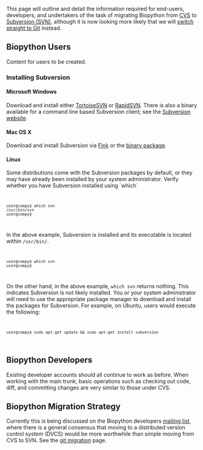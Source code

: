 This page will outline and detail the information required for end-users, developers, and undertakers of the task of migrating Biopython from [[CVS]] to [[SVN|Subversion (SVN)]], although it is now looking more likely that we will [[GitMigration|switch straight to Git]] instead.

== Biopython Users ==

Content for users to be created.

=== Installing Subversion ===

==== Microsoft Windows ====
Download and install either [http://tortoisesvn.tigris.org/ TortoiseSVN] or [http://www.rapidsvn.org/ RapidSVN]. There is also a binary available for a command line based Subversion client; see the [http://subversion.tigris.org/project_packages.html#binary-packages Subversion website].

==== Mac OS X ====
Download and install Subversion via [http://fink.sourceforge.net/ Fink] or the [http://subversion.tigris.org/project_packages.html#binary-packages binary package].

==== Linux ====
Some distributions come with the Subversion packages by default, or they may have already been installed by your system administrator. Verify whether you have Subversion installed using `which`
<code><pre>
user@compy$ which svn
/usr/bin/svn
user@compy$ 
</pre></code>

In the above example, Subversion is installed and its executable is located within <code>/usr/bin/</code>.

<code><pre>
user@compy$ which svn
user@compy$ 
</pre></code>

On the other hand, in the above example, <code>which svn</code> returns nothing. This indicates Subversion is not likely installed. You or your system administrator will need to use the appropriate package manager to download and install the packages for Subversion. For example, on Ubuntu, users would execute the following:

<code><pre>
user@compy$ sudo apt-get update && sudo apt-get install subversion
</pre></code>

== Biopython Developers ==

Existing developer accounts should all continue to work as before.  When working with the main trunk, basic operations such as checking out code, diff, and committing changes are very similar to those under CVS.

== Biopython Migration Strategy ==

Currently this is being discussed on the Biopython developers [[Mailing_lists|mailing list]], where there is a general consensus that moving to a distributed version control system (DVCS) would be more worthwhile than simple moving from CVS to SVN.  See the [[GitMigration|git migration]] page.